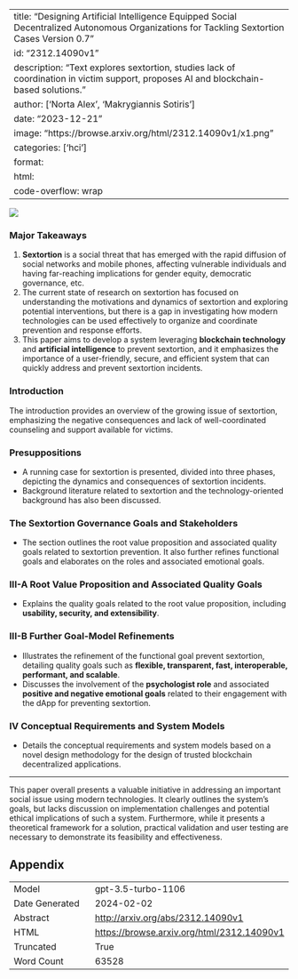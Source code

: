 
---
title: "Designing Artificial Intelligence Equipped Social Decentralized Autonomous Organizations for Tackling Sextortion Cases Version 0.7"
id: "2312.14090v1"
description: "Text explores sextortion, studies lack of coordination in victim support, proposes AI and blockchain-based solutions."
author: ['Norta Alex', 'Makrygiannis Sotiris']
date: "2023-12-21"
image: "https://browse.arxiv.org/html/2312.14090v1/x1.png"
categories: ['hci']
format:
  html:
    code-overflow: wrap
---

![](https://browse.arxiv.org/html/2312.14090v1/x1.png)

### Major Takeaways

1. **Sextortion** is a social threat that has emerged with the rapid diffusion of social networks and mobile phones, affecting vulnerable individuals and having far-reaching implications for gender equity, democratic governance, etc.
2. The current state of research on sextortion has focused on understanding the motivations and dynamics of sextortion and exploring potential interventions, but there is a gap in investigating how modern technologies can be used effectively to organize and coordinate prevention and response efforts.
3. This paper aims to develop a system leveraging **blockchain technology** and **artificial intelligence** to prevent sextortion, and it emphasizes the importance of a user-friendly, secure, and efficient system that can quickly address and prevent sextortion incidents.

### Introduction

The introduction provides an overview of the growing issue of sextortion, emphasizing the negative consequences and lack of well-coordinated counseling and support available for victims.

### Presuppositions

- A running case for sextortion is presented, divided into three phases, depicting the dynamics and consequences of sextortion incidents.
- Background literature related to sextortion and the technology-oriented background has also been discussed.

### The Sextortion Governance Goals and Stakeholders

- The section outlines the root value proposition and associated quality goals related to sextortion prevention. It also further refines functional goals and elaborates on the roles and associated emotional goals.

### III-A Root Value Proposition and Associated Quality Goals

- Explains the quality goals related to the root value proposition, including **usability, security, and extensibility**.

### III-B Further Goal-Model Refinements

- Illustrates the refinement of the functional goal prevent sextortion, detailing quality goals such as **flexible, transparent, fast, interoperable, performant, and scalable**.
- Discusses the involvement of the **psychologist role** and associated **positive and negative emotional goals** related to their engagement with the dApp for preventing sextortion.

### IV Conceptual Requirements and System Models

- Details the conceptual requirements and system models based on a novel design methodology for the design of trusted blockchain decentralized applications.

---
This paper overall presents a valuable initiative in addressing an important social issue using modern technologies. It clearly outlines the system's goals, but lacks discussion on implementation challenges and potential ethical implications of such a system. Furthermore, while it presents a theoretical framework for a solution, practical validation and user testing are necessary to demonstrate its feasibility and effectiveness.

## Appendix

|          |          |
|----------|----------|
| Model     | gpt-3.5-turbo-1106       |
| Date Generated     | 2024-02-02       |
| Abstract | [http://arxiv.org/abs/2312.14090v1](http://arxiv.org/abs/2312.14090v1)        |
| HTML     | [https://browse.arxiv.org/html/2312.14090v1](https://browse.arxiv.org/html/2312.14090v1)       |
| Truncated       | True       |
| Word Count       | 63528       |
